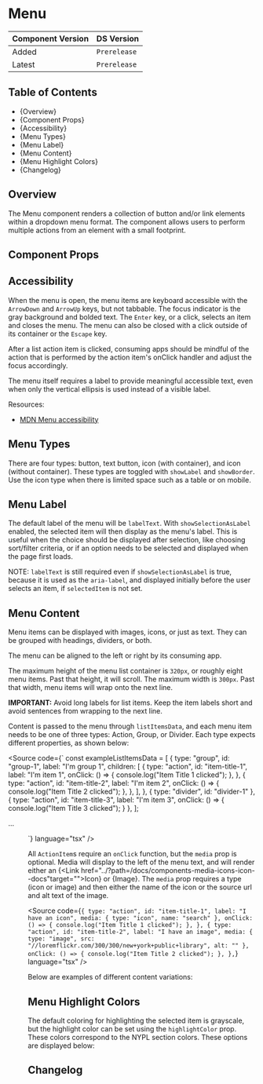 

<Meta of={MenuStories} />

# Menu

| Component Version | DS Version   |
| ----------------- | ------------ |
| Added             | `Prerelease` |
| Latest            | `Prerelease` |

## Table of Contents

- {<Link href="#overview" target="_self">Overview</Link>}
- {<Link href="#component-props" target="_self">Component Props</Link>}
- {<Link href="#accessibility" target="_self">Accessibility</Link>}
- {<Link href="#menu-types" target="_self">Menu Types</Link>}
- {<Link href="#menu-label" target="_self">Menu Label</Link>}
- {<Link href="#menu-content" target="_self">Menu Content</Link>}
- {<Link href="#menu-highlight-colors" target="_self">Menu Highlight Colors</Link>}
- {<Link href="#changelog" target="_self">Changelog</Link>}

## Overview

<Description of={MenuStories} />

The Menu component renders a collection of button and/or link elements within a dropdown menu format.
The component allows users to perform multiple actions from an element with a small footprint.

## Component Props

<Canvas of={MenuStories.WithControls} />

<ArgTypes of={MenuStories.WithControls} />

## Accessibility

When the menu is open, the menu items are keyboard accessible with the `ArrowDown` and `ArrowUp` keys, but not tabbable.
The focus indicator is the gray background and bolded text.
The `Enter` key, or a click, selects an item and closes the menu.
The menu can also be closed with a click outside of its container or the `Escape` key.

After a list action item is clicked, consuming apps should be mindful of the action that is performed by the action item's onClick handler and adjust the focus accordingly.

The menu itself requires a label to provide meaningful accessible text, even when only the vertical ellipsis is used instead of a visible label.

Resources:

- [MDN Menu accessibility](https://developer.mozilla.org/en-US/docs/Web/Accessibility/ARIA/Roles/menu_role)

## Menu Types

There are four types: button, text button, icon (with container), and icon (without container). These types are toggled with `showLabel` and `showBorder`.
Use the icon type when there is limited space such as a table or on mobile.

<Canvas of={MenuStories.MenuTypes} />

## Menu Label

The default label of the menu will be `labelText`. With `showSelectionAsLabel` enabled, the selected item will then display as the menu's label. This is useful when the choice
should be displayed after selection, like choosing sort/filter criteria, or if an option needs to be selected and displayed when the page first loads.

NOTE: `labelText` is still required even if `showSelectionAsLabel` is true, because it is used as the `aria-label`, and displayed initially before the user selects an item, if `selectedItem` is not set.

<Canvas of={MenuStories.MenuLabel} />

## Menu Content

Menu items can be displayed with images, icons, or just as text. They can be grouped with headings, dividers, or both.

The menu can be aligned to the left or right by its consuming app.

The maximum height of the menu list container is `320px`, or roughly eight menu items. Past that height, it will scroll. The
maximum width is `300px`. Past that width, menu items will wrap onto the next line.

**IMPORTANT:** Avoid long labels for list items. Keep the item labels short and avoid sentences from wrapping to the next line.

Content is passed to the menu through `listItemsData`, and each menu item needs to be one of three types: Action, Group, or Divider.
Each type expects different properties, as shown below:

<Source
  code={`
const exampleListItemsData = [
  {
    type: "group",
    id: "group-1",
    label: "I'm group 1",
    children: [
      {
        type: "action",
        id: "item-title-1",
        label: "I'm item 1",
        onClick: () => {
          console.log("Item Title 1 clicked");
        },
      },
      {
        type: "action",
        id: "item-title-2",
        label: "I'm item 2",
        onClick: () => {
          console.log("Item Title 2 clicked");
        },
      },
    ],
  },
  { type: "divider", id: "divider-1" },
  {
    type: "action",
    id: "item-title-3",
    label: "I'm item 3",
    onClick: () => {
      console.log("Item Title 3 clicked");
    }
  },
];

...

<Menu labelText={"Menu"} listItemsData={exampleListItemsData} />
`} language="tsx" />

All `ActionItem`s require an `onClick` function, but the `media` prop is optional. Media will display
to the left of the menu text, and will render either an {<Link href="../?path=/docs/components-media-icons-icon--docs"target="">Icon</Link>}
or {<Link href="../?path=/docs/components-media-icons-image--docs" target="">Image</Link>}. The `media` prop requires a type (icon or image)
and then either the name of the icon or the source url and alt text of the image.

<Source
  code={`
      {
        type: "action",
        id: "item-title-1",
        label: "I have an icon",
        media: { type: "icon", name: "search" },
        onClick: () => {
          console.log("Item Title 1 clicked");
        },
      },
      {
        type: "action",
        id: "item-title-2",
        label: "I have an image",
        media: { type: "image", src: "//loremflickr.com/300/300/new+york+public+library", alt: "" },
        onClick: () => {
          console.log("Item Title 2 clicked");
        },
      },
`}
  language="tsx"
/>

Below are examples of different content variations:

<Canvas of={MenuStories.MenuContent} />

## Menu Highlight Colors

The default coloring for highlighting the selected item is grayscale, but the highlight color can be set using the `highlightColor` prop.
These colors correspond to the NYPL section colors. These options are displayed below:

<Canvas of={MenuStories.MenuHighlightColors} />

## Changelog

<ComponentChangelogTable changelogData={changelogData} />
